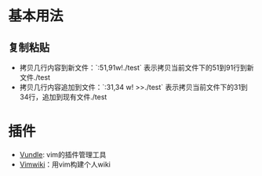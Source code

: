 = 基本用法=
== 复制粘贴 ==
* 拷贝几行内容到新文件：`:51,91w!./test` 表示拷贝当前文件下的51到91行到新文件./test
* 拷贝几行内容追加到文件：`:31,34 w! >>./test` 表示拷贝当前文件下的31到34行，追加到现有文件./test

= 插件 =
* [[Vundle]]: vim的插件管理工具
* [[Vimwiki]]：用vim构建个人wiki
 
